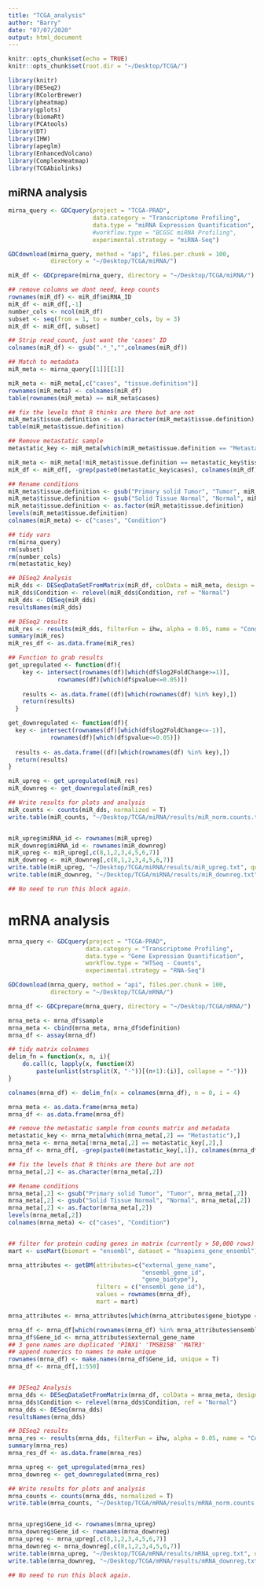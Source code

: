 ```yaml
---
title: "TCGA_analysis"
author: "Barry"
date: "07/07/2020"
output: html_document
---
```


```r
knitr::opts_chunk$set(echo = TRUE)
knitr::opts_chunk$set(root.dir = "~/Desktop/TCGA/")
```

```R
library(knitr)
library(DESeq2)
library(RColorBrewer)
library(pheatmap)
library(gplots)
library(biomaRt)
library(PCAtools)
library(DT)
library(IHW)
library(apeglm)
library(EnhancedVolcano)
library(ComplexHeatmap)
library(TCGAbiolinks)
```

## miRNA analysis
```R
mirna_query <- GDCquery(project = "TCGA-PRAD",
                        data.category = "Transcriptome Profiling",
                        data.type = "miRNA Expression Quantification",
                        #workflow.type = "BCGSC miRNA Profiling",
                        experimental.strategy = "miRNA-Seq")

GDCdownload(mirna_query, method = "api", files.per.chunk = 100,
            directory = "~/Desktop/TCGA/miRNA/")

miR_df <- GDCprepare(mirna_query, directory = "~/Desktop/TCGA/miRNA/")

## remove columns we dont need, keep counts
rownames(miR_df) <- miR_df$miRNA_ID
miR_df <- miR_df[,-1]
number_cols <- ncol(miR_df)
subset <- seq(from = 1, to = number_cols, by = 3)
miR_df <- miR_df[, subset]

## Strip read_count, just want the 'cases' ID
colnames(miR_df) <- gsub(".*_","",colnames(miR_df))

## Match to metadata
miR_meta <- mirna_query[[1]][[1]]

miR_meta <- miR_meta[,c("cases", "tissue.definition")]
rownames(miR_meta) <- colnames(miR_df)
table(rownames(miR_meta) == miR_meta$cases)

## fix the levels that R thinks are there but are not
miR_meta$tissue.definition <- as.character(miR_meta$tissue.definition)
table(miR_meta$tissue.definition)

## Remove metastatic sample
metastatic_key <- miR_meta[which(miR_meta$tissue.definition == "Metastatic"),]

miR_meta <- miR_meta[!miR_meta$tissue.definition == metastatic_key$tissue.definition,]
miR_df <- miR_df[, -grep(paste0(metastatic_key$cases), colnames(miR_df))]

## Rename conditions
miR_meta$tissue.definition <- gsub("Primary solid Tumor", "Tumor", miR_meta$tissue.definition)
miR_meta$tissue.definition <- gsub("Solid Tissue Normal", "Normal", miR_meta$tissue.definition)
miR_meta$tissue.definition <- as.factor(miR_meta$tissue.definition)
levels(miR_meta$tissue.definition)
colnames(miR_meta) <- c("cases", "Condition")

## tidy vars
rm(mirna_query)
rm(subset)
rm(number_cols)
rm(metastatic_key)

## DESeq2 Analysis
miR_dds <- DESeqDataSetFromMatrix(miR_df, colData = miR_meta, design = ~ Condition)
miR_dds$Condition <- relevel(miR_dds$Condition, ref = "Normal")
miR_dds <- DESeq(miR_dds)
resultsNames(miR_dds)

## DESeq2 results
miR_res <- results(miR_dds, filterFun = ihw, alpha = 0.05, name = "Condition_Tumor_vs_Normal")
summary(miR_res)
miR_res_df <- as.data.frame(miR_res)

## Function to grab results
get_upregulated <- function(df){
    key <- intersect(rownames(df)[which(df$log2FoldChange>=1)],
              rownames(df)[which(df$pvalue<=0.05)])
    
    results <- as.data.frame((df)[which(rownames(df) %in% key),])
    return(results)
  }

get_downregulated <- function(df){
  key <- intersect(rownames(df)[which(df$log2FoldChange<=-1)],
            rownames(df)[which(df$pvalue<=0.05)])
  
  results <- as.data.frame((df)[which(rownames(df) %in% key),])
  return(results)
}

miR_upreg <- get_upregulated(miR_res)
miR_downreg <- get_downregulated(miR_res)

## Write results for plots and analysis
miR_counts <- counts(miR_dds, normalized = T)
write.table(miR_counts, "~/Desktop/TCGA/miRNA/results/miR_norm.counts.txt", quote = F, sep = "\t")


miR_upreg$miRNA_id <- rownames(miR_upreg)
miR_downreg$miRNA_id <- rownames(miR_downreg)
miR_upreg <- miR_upreg[,c(8,1,2,3,4,5,6,7)]
miR_downreg <- miR_downreg[,c(8,1,2,3,4,5,6,7)]
write.table(miR_upreg, "~/Desktop/TCGA/miRNA/results/miR_upreg.txt", quote = F, sep = "\t", row.names = F)
write.table(miR_downreg, "~/Desktop/TCGA/miRNA/results/miR_downreg.txt", quote = F, sep = "\t", row.names = F)

## No need to run this block again. 
```

# mRNA analysis
```R
mrna_query <- GDCquery(project = "TCGA-PRAD",
                      data.category = "Transcriptome Profiling",
                      data.type = "Gene Expression Quantification",
                      workflow.type = "HTSeq - Counts",
                      experimental.strategy = "RNA-Seq")

GDCdownload(mrna_query, method = "api", files.per.chunk = 100,
            directory = "~/Desktop/TCGA/mRNA/")

mrna_df <- GDCprepare(mrna_query, directory = "~/Desktop/TCGA/mRNA/")

mrna_meta <- mrna_df$sample
mrna_meta <- cbind(mrna_meta, mrna_df$definition)
mrna_df <- assay(mrna_df)

## tidy matrix colnames 
delim_fn = function(x, n, i){
    do.call(c, lapply(x, function(X)
        paste(unlist(strsplit(X, "-"))[(n+1):(i)], collapse = "-")))
}

colnames(mrna_df) <- delim_fn(x = colnames(mrna_df), n = 0, i = 4)

mrna_meta <- as.data.frame(mrna_meta)
mrna_df <- as.data.frame(mrna_df)

## remove the metastatic sample from counts matrix and metadata 
metastatic_key <- mrna_meta[which(mrna_meta[,2] == "Metastatic"),]
mrna_meta <- mrna_meta[!mrna_meta[,2] == metastatic_key[,2],]
mrna_df <- mrna_df[, -grep(paste0(metastatic_key[,1]), colnames(mrna_df))]

## fix the levels that R thinks are there but are not
mrna_meta[,2] <- as.character(mrna_meta[,2])

## Rename conditions
mrna_meta[,2] <- gsub("Primary solid Tumor", "Tumor", mrna_meta[,2])
mrna_meta[,2] <- gsub("Solid Tissue Normal", "Normal", mrna_meta[,2])
mrna_meta[,2] <- as.factor(mrna_meta[,2])
levels(mrna_meta[,2])
colnames(mrna_meta) <- c("cases", "Condition")


## filter for protein coding genes in matrix (currently > 50,000 rows)
mart <- useMart(biomart = "ensembl", dataset = "hsapiens_gene_ensembl")

mrna_attributes <- getBM(attributes=c("external_gene_name",
                                      "ensembl_gene_id",
                                      "gene_biotype"),
                         filters = c("ensembl_gene_id"),
                         values = rownames(mrna_df),
                         mart = mart)

mrna_attributes <- mrna_attributes[which(mrna_attributes$gene_biotype == "protein_coding"),]

mrna_df <- mrna_df[which(rownames(mrna_df) %in% mrna_attributes$ensembl_gene_id),]
mrna_df$Gene_id <- mrna_attributes$external_gene_name
## 3 gene names are duplicated 'PINX1' 'TMSB15B' 'MATR3'
## append numerics to names to make unique
rownames(mrna_df) <- make.names(mrna_df$Gene_id, unique = T)
mrna_df <- mrna_df[,1:550]


## DESeq2 Analysis
mrna_dds <- DESeqDataSetFromMatrix(mrna_df, colData = mrna_meta, design = ~ Condition)
mrna_dds$Condition <- relevel(mrna_dds$Condition, ref = "Normal")
mrna_dds <- DESeq(mrna_dds)
resultsNames(mrna_dds)

## DESeq2 results
mrna_res <- results(mrna_dds, filterFun = ihw, alpha = 0.05, name = "Condition_Tumor_vs_Normal")
summary(mrna_res)
mrna_res_df <- as.data.frame(mrna_res)

mrna_upreg <- get_upregulated(mrna_res)
mrna_downreg <- get_downregulated(mrna_res)

## Write results for plots and analysis
mrna_counts <- counts(mrna_dds, normalized = T)
write.table(mrna_counts, "~/Desktop/TCGA/mRNA/results/mRNA_norm.counts.txt", quote = F, sep = "\t")


mrna_upreg$Gene_id <- rownames(mrna_upreg)
mrna_downreg$Gene_id <- rownames(mrna_downreg)
mrna_upreg <- mrna_upreg[,c(8,1,2,3,4,5,6,7)]
mrna_downreg <- mrna_downreg[,c(8,1,2,3,4,5,6,7)]
write.table(mrna_upreg, "~/Desktop/TCGA/mRNA/results/mRNA_upreg.txt", quote = F, sep = "\t", row.names = F)
write.table(mrna_downreg, "~/Desktop/TCGA/mRNA/results/mRNA_downreg.txt", quote = F, sep = "\t", row.names = F)

## No need to run this block again. 
```
